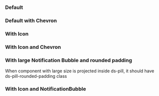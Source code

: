 

### Default

<Canvas of={DsPillStories.Default} />

### Default with Chevron

<Canvas of={DsPillStories.DefaultWithChevron} />

### With Icon

<Canvas of={DsPillStories.WithIcon} />

### With Icon and Chevron

<Canvas of={DsPillStories.WithIconAndChevron} />

### With large Notification Bubble and rounded padding

When component with large size is projected inside ds-pill, it should have ds-pill-rounded-padding class

<Canvas of={DsPillStories.WithLargeNotificationBubbleAndRoundedPadding} />

### With Icon and NotificationBubble

<Canvas of={DsPillStories.WithIconAndNotificationBubble} />
